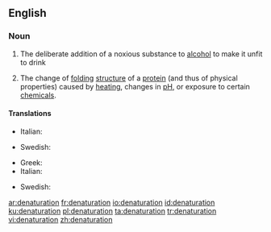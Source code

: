 {{also|dénaturation}}
==English==
{{wikipedia}}

===Noun===
{{en-noun}}

# The deliberate addition of a noxious substance to [[alcohol]] to make it unfit to drink
# {{lb|en|biochemistry}} The change of [[folding]] [[structure]] of a [[protein]] (and thus of physical properties) caused by [[heating]], changes in [[pH]], or exposure to certain [[chemical]]s.

====Translations====
{{trans-top|addition of a noxious substance to alcohol}}
* Italian: {{t+|it|denaturazione|f}}
{{trans-mid}}
* Swedish: {{t|sv|denaturering|c}}
{{trans-bottom}}

{{trans-top|change of folding structure of a protein}}
* Greek: {{t+|el|μετουσίωση|f}}
* Italian: {{t+|it|denaturazione|f}}
{{trans-mid}}
* Swedish: {{t|sv|denaturering|c}}
{{trans-bottom}}

[[ar:denaturation]]
[[fr:denaturation]]
[[io:denaturation]]
[[id:denaturation]]
[[ku:denaturation]]
[[pl:denaturation]]
[[ta:denaturation]]
[[tr:denaturation]]
[[vi:denaturation]]
[[zh:denaturation]]